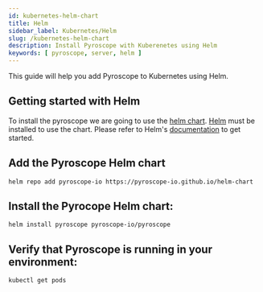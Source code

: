 ```yaml
---
id: kubernetes-helm-chart
title: Helm
sidebar_label: Kubernetes/Helm
slug: /kubernetes-helm-chart
description: Install Pyroscope with Kuberenetes using Helm
keywords: [ pyroscope, server, helm ]
---
```





This guide will help you add Pyroscope to Kubernetes using Helm.


## Getting started with Helm
To install the pyroscope we are going to use the [helm chart](https://pyroscope-io.github.io/helm-chart).
[Helm](https://helm.sh) must be installed to use the chart. Please refer to Helm's [documentation](https://helm.sh/docs/) to get started.

## Add the Pyroscope Helm chart
```
helm repo add pyroscope-io https://pyroscope-io.github.io/helm-chart
```

## Install the Pyrocope Helm chart:
```
helm install pyroscope pyroscope-io/pyroscope 
```

## Verify that Pyroscope is running in your environment:
```
kubectl get pods
```